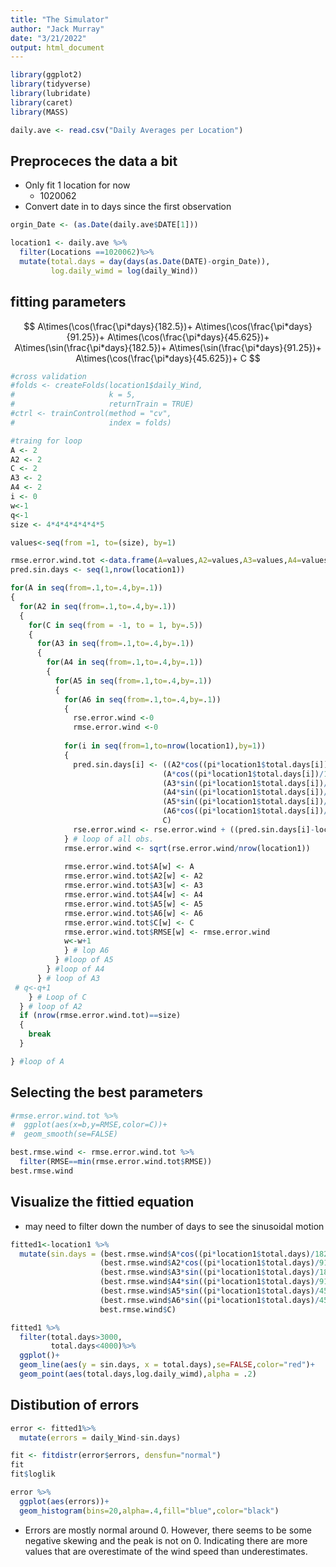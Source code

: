 ```yaml
---
title: "The Simulator"
author: "Jack Murray"
date: "3/21/2022"
output: html_document
---
```


```r
library(ggplot2)
library(tidyverse)
library(lubridate)
library(caret)
library(MASS)
```

```r
daily.ave <- read.csv("Daily Averages per Location")
```

## Preproceces the data a bit
  + Only fit 1 location for now
    + 1020062
  + Convert date in to days since the first observation 
```r
orgin_Date <- (as.Date(daily.ave$DATE[1]))

location1 <- daily.ave %>%
  filter(Locations ==1020062)%>%
  mutate(total.days = day(days(as.Date(DATE)-orgin_Date)),
         log.daily_wimd = log(daily_Wind))
```

## fitting parameters
 $$
  A\times(\cos(\frac{\pi*days}{182.5})+
  A\times(\cos(\frac{\pi*days}{91.25})+
  A\times(\cos(\frac{\pi*days}{45.625})+
  A\times(\sin(\frac{\pi*days}{182.5})+
  A\times(\sin(\frac{\pi*days}{91.25})+
  A\times(\cos(\frac{\pi*days}{45.625})+
  C
  $$ 
```r
#cross validation 
#folds <- createFolds(location1$daily_Wind, 
#                     k = 5, 
#                     returnTrain = TRUE)
#ctrl <- trainControl(method = "cv",
#                     index = folds)

#traing for loop
A <- 2
A2 <- 2
C <- 2
A3 <- 2
A4 <- 2
i <- 0
w<-1
q<-1
size <- 4*4*4*4*4*4*5

values<-seq(from =1, to=(size), by=1)

rmse.error.wind.tot <-data.frame(A=values,A2=values,A3=values,A4=values,A5=values,A6=values,C=values,RMSE=values)
pred.sin.days <- seq(1,nrow(location1))

for(A in seq(from=.1,to=.4,by=.1))
{
  for(A2 in seq(from=.1,to=.4,by=.1))
  {
    for(C in seq(from = -1, to = 1, by=.5))
    {
      for(A3 in seq(from=.1,to=.4,by=.1))
      {
        for(A4 in seq(from=.1,to=.4,by=.1))
        {
          for(A5 in seq(from=.1,to=.4,by=.1))
          {
            for(A6 in seq(from=.1,to=.4,by=.1))
            {
              rse.error.wind <-0
              rmse.error.wind <-0
      
            for(i in seq(from=1,to=nrow(location1),by=1))
            {
              pred.sin.days[i] <- ((A2*cos((pi*location1$total.days[i])/91.25))+
                                  (A*cos((pi*location1$total.days[i])/182.5))+
                                  (A3*sin((pi*location1$total.days[i])/182.5))+
                                  (A4*sin((pi*location1$total.days[i])/91.25))+
                                  (A5*sin((pi*location1$total.days[i])/45.625))+
                                  (A6*cos((pi*location1$total.days[i])/45.625))+
                                  C)
              rse.error.wind <- rse.error.wind + ((pred.sin.days[i]-location1$log.daily_wimd[i])^2)
            } # loop of all obs.
            rmse.error.wind <- sqrt(rse.error.wind/nrow(location1))
            
            rmse.error.wind.tot$A[w] <- A
            rmse.error.wind.tot$A2[w] <- A2
            rmse.error.wind.tot$A3[w] <- A3
            rmse.error.wind.tot$A4[w] <- A4
            rmse.error.wind.tot$A5[w] <- A5
            rmse.error.wind.tot$A6[w] <- A6
            rmse.error.wind.tot$C[w] <- C
            rmse.error.wind.tot$RMSE[w] <- rmse.error.wind
            w<-w+1
            } # lop A6
          } #loop of A5
        } #loop of A4
      } # loop of A3
 # q<-q+1
    } # Loop of C
  } # loop of A2
  if (nrow(rmse.error.wind.tot)==size)
  {
    break
  }

} #loop of A
```

## Selecting the best parameters
```r
#rmse.error.wind.tot %>%
#  ggplot(aes(x=b,y=RMSE,color=C))+
#  geom_smooth(se=FALSE)

best.rmse.wind <- rmse.error.wind.tot %>%
  filter(RMSE==min(rmse.error.wind.tot$RMSE))
best.rmse.wind 
```

## Visualize the fittied equation
  + may need to filter down the number of days to see the sinusoidal motion
```r
fitted1<-location1 %>%
  mutate(sin.days = (best.rmse.wind$A*cos((pi*location1$total.days)/182.5))+
                    (best.rmse.wind$A2*cos((pi*location1$total.days)/91.25))+
                    (best.rmse.wind$A3*sin((pi*location1$total.days)/182.5))+
                    (best.rmse.wind$A4*sin((pi*location1$total.days)/91.25))+
                    (best.rmse.wind$A5*sin((pi*location1$total.days)/45.625))+
                    (best.rmse.wind$A6*sin((pi*location1$total.days)/45.625))+
                    best.rmse.wind$C)

fitted1 %>%
  filter(total.days>3000,
         total.days<4000)%>%
  ggplot()+
  geom_line(aes(y = sin.days, x = total.days),se=FALSE,color="red")+
  geom_point(aes(total.days,log.daily_wimd),alpha = .2)
```

## Distibution of errors
```r
error <- fitted1%>%
  mutate(errors = daily_Wind-sin.days)

fit <- fitdistr(error$errors, densfun="normal") 
fit
fit$loglik

error %>%
  ggplot(aes(errors))+
  geom_histogram(bins=20,alpha=.4,fill="blue",color="black")

```
  + Errors are mostly normal around 0. However, there seems to be some negative skewing and the peak is not on 0. Indicating there are more values that are overestimate of the wind speed than underestimates. 